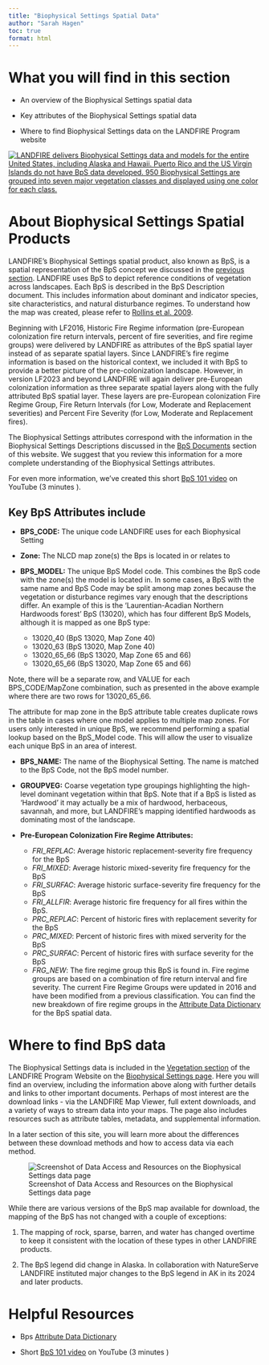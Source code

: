 ```yaml
---
title: "Biophysical Settings Spatial Data"
author: "Sarah Hagen"
toc: true
format: html
---
```


# What you will find in this section

-   An overview of the Biophysical Settings spatial data

-   Key attributes of the Biophysical Settings spatial data

-   Where to find Biophysical Settings data on the LANDFIRE Program website

[![LANDFIRE delivers Biophysical Settings data and models for the entire United States, including Alaska and Hawaii. Puerto Rico and the US Virgin Islands do not have BpS data developed. 950 Biophysical Settings are grouped into seven major vegetation classes and displayed using one color for each class.](images/BpS_map.bmp){fig-alt="A map of the Biophysical Settings data for the Contiguous United States, Alaska, and Hawaii." fig-align="center"}](https://landfire.gov/vegetation/bps-models)

# About Biophysical Settings Spatial Products

LANDFIRE’s Biophysical Settings spatial product, also known as BpS, is a spatial representation of the BpS concept we discussed in the [previous section](1-bps.qmd). LANDFIRE uses BpS to depict reference conditions of vegetation across landscapes. Each BpS is described in the BpS Description document. This includes information about dominant and indicator species, site characteristics, and natural disturbance regimes. To understand how the map was created, please refer to [Rollins et al. 2009](https://www.conservationgateway.org/Documents/rollins2009landfire.pdf).

Beginning with LF2016, Historic Fire Regime information (pre-European colonization fire return intervals, percent of fire severities, and fire regime groups) were delivered by LANDFIRE as attributes of the BpS spatial layer instead of as separate spatial layers. Since LANDFIRE’s fire regime information is based on the historical context, we included it with BpS to provide a better picture of the pre-colonization landscape. However, in version LF2023 and beyond LANDFIRE will again deliver pre-European colonization information as three separate spatial layers along with the fully attributed BpS spatial layer. These layers are pre-European colonization Fire Regime Group, Fire Return Intervals (for Low, Moderate and Replacement severities) and Percent Fire Severity (for Low, Moderate and Replacement fires).

The Biophysical Settings attributes correspond with the information in the Biophysical Settings Descriptions discussed in the [BpS Documents](3-bps_documents.qmd) section of this website. We suggest that you review this information for a more complete understanding of the Biophysical Settings attributes.

For even more information, we’ve created this short [BpS 101 video](https://youtu.be/xjaWJCe7udQ) on YouTube (3 minutes ).

## Key BpS Attributes include

-   **BPS_CODE:** The unique code LANDFIRE uses for each Biophysical Setting

-   **Zone:** The NLCD map zone(s) the Bps is located in or relates to

-   **BPS_MODEL:** The unique BpS Model code. This combines the BpS code with the zone(s) the model is located in. In some cases, a BpS with the same name and BpS Code may be split among map zones because the vegetation or disturbance regimes vary enough that the descriptions differ. An example of this is the ‘Laurentian-Acadian Northern Hardwoods forest’ BpS (13020), which has four different BpS Models, although it is mapped as one BpS type:

    -   13020_40 (BpS 13020, Map Zone 40)
    -   13020_63 (BpS 13020, Map Zone 40)
    -   13020_65_66 (BpS 13020, Map Zone 65 and 66)
    -   13020_65_66 (BpS 13020, Map Zone 65 and 66)

Note, there will be a separate row, and VALUE for each BPS_CODE/MapZone combination, such as presented in the above example where there are two rows for 13020_65_66.

::: callout-tip
The attribute for map zone in the BpS attribute table creates duplicate rows in the table in cases where one model applies to multiple map zones. For users only interested in unique BpS, we recommend performing a spatial lookup based on the BpS_Model code. This will allow the user to visualize each unique BpS in an area of interest.
:::

-   **BPS_NAME:** The name of the Biophysical Setting. The name is matched to the BpS Code, not the BpS model number.

-   **GROUPVEG:** Coarse vegetation type groupings highlighting the high-level dominant vegetation within that BpS. Note that if a BpS is listed as ‘Hardwood’ it may actually be a mix of hardwood, herbaceous, savannah, and more, but LANDFIRE’s mapping identified hardwoods as dominating most of the landscape.

-   **Pre-European Colonization Fire Regime Attributes:**

    -   *FRI_REPLAC*: Average historic replacement-severity fire frequency for the BpS
    -   *FRI_MIXED*: Average historic mixed-severity fire frequency for the BpS
    -   *FRI_SURFAC*: Average historic surface-severity fire frequency for the BpS
    -   *FRI_ALLFIR*: Average historic fire frequency for all fires within the BpS.
    -   *PRC_REPLAC*: Percent of historic fires with replacement severity for the BpS
    -   *PRC_MIXED*: Percent of historic fires with mixed serverity for the BpS
    -   *PRC_SURFAC*: Percent of historic fires with surface severity for the BpS
    -   *FRG_NEW*: The fire regime group this BpS is found in. Fire regime groups are based on a combination of fire return interval and fire severity. The current Fire Regime Groups were updated in 2016 and have been modified from a previous classification. You can find the new breakdown of fire regime groups in the [Attribute Data Dictionary](https://landfire.gov/sites/default/files/DataDictionary/LF2020/LF20_BPSADD_220.pdf) for the BpS spatial data.

# Where to find BpS data

The Biophysical Settings data is included in the [Vegetation section](https://landfire.gov/vegetation) of the LANDFIRE Program Website on the [Biophysical Settings page](https://landfire.gov/vegetation/bps). Here you will find an overview, including the information above along with further details and links to other important documents. Perhaps of most interest are the download links - via the LANDFIRE Map Viewer, full extent downloads, and a variety of ways to stream data into your maps. The page also includes resources such as attribute tables, metadata, and supplemental information.

::: callout-note
In a later section of this site, you will learn more about the differences between these download methods and how to access data via each method.
:::

![Screenshot of Data Access and Resources on the Biophysical Settings data page](images/BpSSpatial_lfgov.bmp){fig-alt="Location on landfire.gov, the LANDFIRE Program website, of where to find the Data Access and Resources sections of the Biophysical Settings data page. When you browse to landfire.gov/vegetation/bps, these resources are near the bottom of the page under the Data Access and Biophysical Settings Resources headings."}

::: callout-tip
While there are various versions of the BpS map available for download, the mapping of the BpS has not changed with a couple of exceptions:

  1. The mapping of rock, sparse, barren, and water has changed overtime to keep it consistent with the location of these types in other LANDFIRE products.
  
  2. The BpS legend did change in Alaska. In collaboration with NatureServe LANDFIRE instituted major changes to the BpS legend in AK in its 2024 and later products.
:::

# Helpful Resources

-   Bps [Attribute Data Dictionary](https://landfire.gov/sites/default/files/DataDictionary/LF2020/LF20_BPSADD_220.pdf)

-   Short [BpS 101 video](https://youtu.be/xjaWJCe7udQ) on YouTube (3 minutes )
